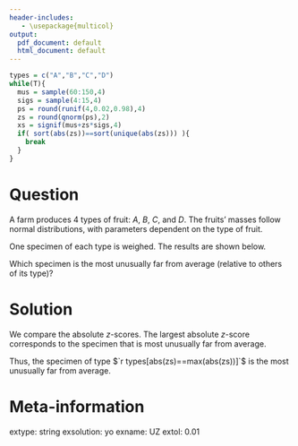 ```yaml
---
header-includes:
   - \usepackage{multicol}
output:
  pdf_document: default
  html_document: default
---
```


```r
types = c("A","B","C","D")
while(T){
  mus = sample(60:150,4)
  sigs = sample(4:15,4)
  ps = round(runif(4,0.02,0.98),4)
  zs = round(qnorm(ps),2)
  xs = signif(mus+zs*sigs,4)
  if( sort(abs(zs))==sort(unique(abs(zs))) ){
    break
  }
}
```

Question
========

A farm produces 4 types of fruit: $A$, $B$, $C$, and $D$. The fruits' masses follow normal distributions, with parameters dependent on the type of fruit.

\begin{center}
\begin{tabular}{|c|c|c|}\hline
Type of fruit & Mean mass (g) & Standard deviation of mass (g) \\ \hline
$A$ & `r mus[1]` & `r sigs[1]` \\
$B$ & `r mus[2]` & `r sigs[2]` \\
$C$ & `r mus[3]` & `r sigs[3]` \\
$D$ & `r mus[4]` & `r sigs[4]` \\ \hline
\end{tabular}
\end{center}

One specimen of each type is weighed. The results are shown below.

\begin{center}
\begin{tabular}{|c|c|}\hline
Type of fruit & Mass of specimen (g) \\ \hline
$A$ & `r xs[1]` \\
$B$ & `r xs[2]` \\
$C$ & `r xs[3]` \\
$D$ & `r xs[4]` \\ \hline
\end{tabular}
\end{center}

Which specimen is the most unusually far from average (relative to others of its type)?

Solution
========

We compare the absolute $z$-scores. The largest absolute $z$-score corresponds to the specimen that is most unusually far from average.

\begin{center}
\begin{tabular}{|c|c|c|}\hline
Type of fruit & formula & absolute $z$-score \\ \hline
$A$ & $z=\frac{|`r xs[1]`-`r mus[1]`|}{`r sigs[1]`}$ &`r abs(zs[1])` \\
$B$ & $z=\frac{|`r xs[2]`-`r mus[2]`|}{`r sigs[2]`}$ &`r abs(zs[2])` \\
$C$ & $z=\frac{|`r xs[3]`-`r mus[3]`|}{`r sigs[3]`}$ &`r abs(zs[3])` \\
$D$ & $z=\frac{|`r xs[4]`-`r mus[4]`|}{`r sigs[4]`}$ &`r abs(zs[4])` \\ \hline
\end{tabular}
\end{center}

Thus, the specimen of type $`r types[abs(zs)==max(abs(zs))]`$ is the most unusually far from average.

Meta-information
============
extype: string
exsolution: yo
exname: UZ
extol: 0.01
